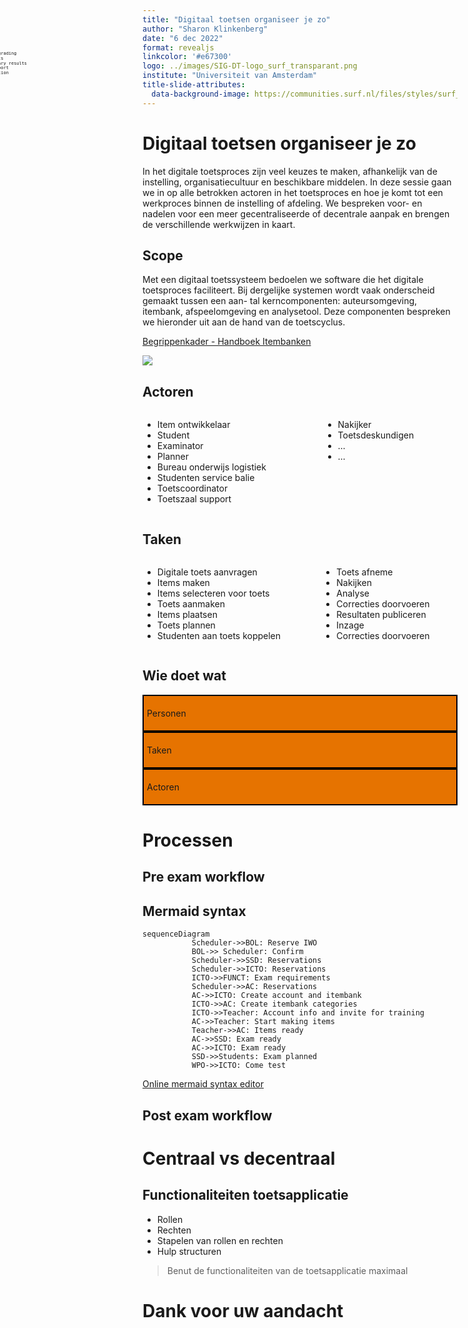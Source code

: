```yaml
---
title: "Digitaal toetsen organiseer je zo"
author: "Sharon Klinkenberg"
date: "6 dec 2022"
format: revealjs
linkcolor: '#e67300'
logo: ../images/SIG-DT-logo_surf_transparant.png
institute: "Universiteit van Amsterdam"
title-slide-attributes:
  data-background-image: https://communities.surf.nl/files/styles/surf_content_wide/public/2020-02/Digitale-toetszaal-UU.jpg?h=98a9ecf7&itok=Zgd6Gslv
---
```


# Digitaal toetsen organiseer je zo {data-background="#e67300"}

In het digitale toetsproces zijn veel keuzes te maken, afhankelijk van de instelling, organisatiecultuur en beschikbare middelen. In deze sessie gaan we in op alle betrokken actoren in het toetsproces en hoe je komt tot een werkproces binnen de instelling of afdeling. We bespreken voor- en nadelen voor een meer gecentraliseerde of decentrale aanpak en brengen de verschillende werkwijzen in kaart.

## Scope

Met een digitaal toetssysteem bedoelen we software die het digitale toetsproces faciliteert. Bij dergelijke systemen wordt vaak onderscheid gemaakt tussen een aan- tal kerncomponenten: auteursomgeving, itembank, afspeelomgeving en analysetool. Deze componenten bespreken we hieronder uit aan de hand van de toetscyclus.

[Begrippenkader - Handboek Itembanken](https://werkgroep-toetsen-op-afstand.github.io/Handboek-Itembanken/bijlagen.html#digitaal-toetssysteem)

![](https://werkgroep-toetsen-op-afstand.github.io/Handboek-Itembanken/images/ToetsCyclus.svg){fig-align="right"}

## Actoren

::: {.fragment .columns}

::: {.column}

* Item ontwikkelaar
* Student
* Examinator
* Planner
* Bureau onderwijs logistiek
* Studenten service balie
* Toetscoordinator
* Toetszaal support

:::

::: {.column}

* Nakijker
* Toetsdeskundigen
* ...
* ...

:::

:::

## Taken

::: {.fragment .columns}

::: {.column}

* Digitale toets aanvragen
* Items maken
* Items selecteren voor toets
* Toets aanmaken
* Items plaatsen
* Toets plannen
* Studenten aan toets koppelen

:::

::: {.column}

* Toets afneme
* Nakijken
* Analyse
* Correcties doorvoeren
* Resultaten publiceren
* Inzage
* Correcties doorvoeren

:::

:::


## Wie doet wat

::: {.absolute top=200 left=45% style="border: 2px solid black; padding:5px; background-color: #e67300;"}
Personen
:::

::: {.absolute top=500 left=25% style="border: 2px solid black; padding:5px; background-color: #e67300;"}
Taken
:::

::: {.absolute top=500 left=65% style="border: 2px solid black; padding:5px; background-color: #e67300;"}
Actoren
:::

# Processen

## Pre exam workflow

<small style="transform: scale(0.5); position: absolute; top: -100px; left: -400px;">

```mermaid
sequenceDiagram
           Scheduler->>BOL: Reserve IWO
           BOL->> Scheduler: Confirm
           Scheduler->>SSD: Reservations
           Scheduler->>ICTO: Reservations
           ICTO->>FUNCT: Exam requirements
           Scheduler->>AC: Reservations
           AC->>ICTO: Create account and itembank
           ICTO->>AC: Create itembank categories
           ICTO->>Teacher: Account info and invite for training
           AC->>Teacher: Start making items
           Teacher->>AC: Items ready
           AC->>SSD: Exam ready
           AC->>ICTO: Exam ready
           SSD->>Students: Exam planned
           WPO->>ICTO: Come test
```

</small>

## Mermaid syntax {.smaller}

```{}
sequenceDiagram
           Scheduler->>BOL: Reserve IWO
           BOL->> Scheduler: Confirm
           Scheduler->>SSD: Reservations
           Scheduler->>ICTO: Reservations
           ICTO->>FUNCT: Exam requirements
           Scheduler->>AC: Reservations
           AC->>ICTO: Create account and itembank
           ICTO->>AC: Create itembank categories
           ICTO->>Teacher: Account info and invite for training
           AC->>Teacher: Start making items
           Teacher->>AC: Items ready
           AC->>SSD: Exam ready
           AC->>ICTO: Exam ready
           SSD->>Students: Exam planned
           WPO->>ICTO: Come test
```

[Online mermaid syntax editor](https://www.google.com/url?sa=t&rct=j&q=&esrc=s&source=web&cd=&cad=rja&uact=8&ved=2ahUKEwj3s6rAwdj7AhXryAIHHcglCqEQFnoECA4QAQ&url=https%3A%2F%2Fmermaid.live%2F&usg=AOvVaw1iQiG3Q0HJ3WQlXgL4n0NJ)

## Post exam workflow

<small style="transform: scale(0.7); position: absolute; top: 100px; left: -200px;">

```mermaid
sequenceDiagram
           ICTO->>Corrector: Start grading
           ICTO->>SSD: MC raw results
           SSD->>Students: Prelimenary results           
           SSD->>AC: MC Analysis report
           AC->>Teacher: Recommendation
           Teacher->>AC: Confirm
           AC->>SSD: Regrade
           Corrector->>SSD: Ready
           SSD->>SiS: Final results
```

</small>

# Centraal vs decentraal

## Functionaliteiten toetsapplicatie

* Rollen
* Rechten
* Stapelen van rollen en rechten
* Hulp structuren

> Benut de functionaliteiten van de toetsapplicatie maximaal

# Dank voor uw aandacht {data-background="#e67300"}
